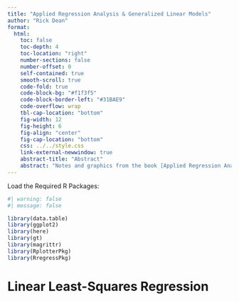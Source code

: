 ```yaml
---
title: "Applied Regression Analysis & Generalized Linear Models"
author: "Rick Dean"
format: 
  html:
    toc: false
    toc-depth: 4
    toc-location: "right"
    number-sections: false
    number-offset: 0
    self-contained: true
    smooth-scroll: true
    code-fold: true
    code-block-bg: "#f1f3f5"
    code-block-border-left: "#31BAE9"
    code-overflow: wrap
    tbl-cap-location: "bottom"
    fig-width: 12
    fig-height: 6
    fig-align: "center"
    fig-cap-location: "bottom"
    css: ../../style.css
    link-external-newwindow: true
    abstract-title: "Abstract"
    abstract: "Notes and graphics from the book [Applied Regression Analysis and Generalized Linear Models](https://www.john-fox.ca/AppliedRegression/index.html) by John Fox. The following R script is following Chapter 5 'Linear Least-Squares Regression'"
---
```



::: topic
Load the Required R Packages:
:::

```r
#| warning: false
#| message: false

library(data.table)
library(ggplot2)
library(here)
library(gt)
library(magrittr)
library(RplotterPkg)
library(RregressPkg)
```

# Linear Least-Squares Regression

## 
